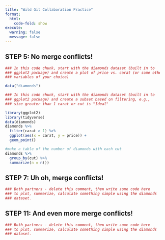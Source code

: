 ```yaml
---
title: "Wild Git Collaboration Practice"
format: 
  html:
    code-fold: show
execute: 
  warning: false
  message: false
---
```



## STEP 5: No merge conflicts!

```r
### In this code chunk, start with the diamonds dataset (built in to
### ggplot2 package) and create a plot of price vs. carat (or some other
### variables of your choice)

data("diamonds")

```

```r
### In this code chunk, start with the diamonds dataset (built in to
### ggplot2 package) and create a subset based on filtering, e.g., 
### size greater than 1 carat or cut is "Ideal"

library(ggplot2)
library(tidyverse)
data(diamonds)
diamonds %>%
  filter(carat > 1) %>%
  ggplot(aes(x = carat, y = price)) +
  geom_point()

#make a table of the number of diamonds with each cut
diamonds %>%
  group_by(cut) %>%
  summarize(n = n())

```

## STEP 7: Uh oh, merge conflicts!

```r
### Both partners - delete this comment, then write some code here
### to plot, summarize, calculate something simple using the diamonds
### dataset.


```

## STEP 11: And even more merge conflicts!

```r
### Both partners - delete this comment, then write some code here
### to plot, summarize, calculate something simple using the diamonds
### dataset.


```

